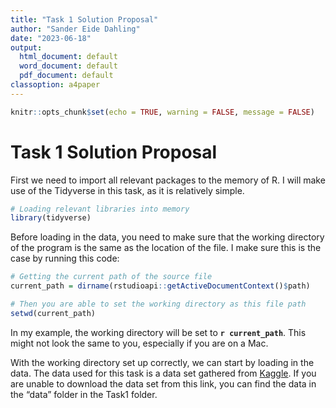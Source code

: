 ```yaml
---
title: "Task 1 Solution Proposal"
author: "Sander Eide Dahling"
date: "2023-06-18"
output:
  html_document: default
  word_document: default
  pdf_document: default
classoption: a4paper
---
```


```r
knitr::opts_chunk$set(echo = TRUE, warning = FALSE, message = FALSE)
```

# Task 1 Solution Proposal
First we need to import all relevant packages to the memory of R. I will make use of the Tidyverse in this task, as it is relatively simple.

```r
# Loading relevant libraries into memory
library(tidyverse)
```

Before loading in the data, you need to make sure that the working directory of the program is the same as the location of the file. I make sure this is the case by running this code:

```r
# Getting the current path of the source file
current_path = dirname(rstudioapi::getActiveDocumentContext()$path)

# Then you are able to set the working directory as this file path
setwd(current_path)
```

In my example, the working directory will be set to **`r current_path`**. This might not look the same to you, especially if you are on a Mac.

With the working directory set up correctly, we can start by loading in the data. The data used for this task is a data set gathered from [Kaggle](https://www.kaggle.com/datasets/drahulsingh/top-largest-universities). If you are unable to download the data set from this link, you can find the data in the "data" folder in the Task1 folder. 


